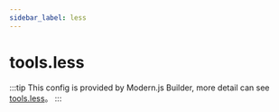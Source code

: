 ```yaml
---
sidebar_label: less
---
```


# tools.less

:::tip
This config is provided by Modern.js Builder, more detail can see [tools.less](https://modernjs.dev/builder/en/api/config-tools.html#toolsless)。
:::


<Main />
